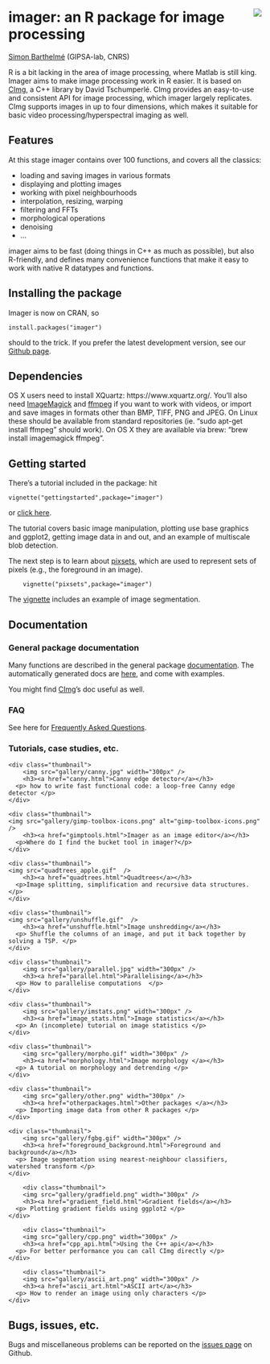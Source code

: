 <!-- --- -->
<!-- title: "imager: an R package for image processing" -->
<!-- --- -->

<div id="header">
<p><img src="warped_parrots_small.png" style="float: right; margin-left: 20px;" /></p>
<h1 class="title">imager: an R package for image processing</h1>

</div>


[Simon Barthelmé](http://sites.google.com/site/simonbarthelme) (GIPSA-lab, CNRS) 

<!-- <img src="warped_parrots_small.png" style="float: right; margin-left: 20px;" /> -->


R is a bit lacking in the area of image processing, where Matlab is still king. Imager aims to make image processing work in R easier. It is based on [CImg](http://cimg.sourceforge.net/), a C++ library by David Tschumperlé. CImg provides an easy-to-use and consistent API for image processing, which imager largely replicates. CImg supports images in up to four dimensions, which makes it suitable for basic video processing/hyperspectral imaging as well. 

## Features

At this stage imager contains over 100 functions, and covers all the classics:

- loading and saving images in various formats
- displaying and plotting images
- working with pixel neighbourhoods 
- interpolation, resizing, warping
- filtering and FFTs
- morphological operations 
- denoising 
- ... 

imager aims to be fast (doing things in C++ as much as possible), but also R-friendly, and defines many convenience functions that make it easy to work with native R datatypes and functions. 

## Installing the package

Imager is now on CRAN, so

	install.packages("imager")

should to the trick. If you prefer the latest development version, see our [Github page](https://www.github.com/dahtah/imager). 

## Dependencies

OS X users need to install XQuartz: https://www.xquartz.org/. You'll also need [ImageMagick](http://www.imagemagick.org/script/binary-releases.php) and [ffmpeg](http://ffmpeg.org/download.html) if you want to work with videos, or import and save images in formats other than BMP, TIFF, PNG and JPEG. On Linux these should be available from standard repositories (ie. "sudo apt-get install ffmpeg" should work). On OS X they are available via brew: "brew install imagemagick ffmpeg". 

## Getting started 

There's a tutorial included in the package:  hit

	vignette("gettingstarted",package="imager")

or [click here](https://cran.r-project.org/web/packages/imager/vignettes/gettingstarted.html).

The tutorial covers basic image manipulation, plotting use base graphics and ggplot2, getting image data in and out, and an example of multiscale blob detection.

The next step is to learn about [pixsets](https://cran.r-project.org/web/packages/imager/vignettes/pixsets.html), which are used to represent sets of pixels (e.g., the foreground in an image).

		vignette("pixsets",package="imager")

The [vignette](https://cran.r-project.org/web/packages/imager/vignettes/pixsets.html) includes an example of image segmentation. 


## Documentation

### General package documentation 

Many functions are described in the general package [documentation](imager.html). The automatically generated docs are [here](https://cran.r-project.org/web/packages/imager/imager.pdf), and come with examples. 

You might find [CImg](http://cimg.eu/)'s doc useful as well.

### FAQ

See here for [Frequently Asked Questions](FAQ.html). 

### Tutorials, case studies, etc. 

<!--html_preserve-->
<div class="row">

<div class = "col-sm-6 col-md-3">

    <div class="thumbnail">
		<img src="gallery/canny.jpg" width="300px" />
        <h3><a href="canny.html">Canny edge detector</a></h3>
      <p> how to write fast functional code: a loop-free Canny edge detector </p>
    </div>
</div>

<div class = "col-sm-6 col-md-3">

  	<div class="thumbnail">
	<img src="gallery/gimp-toolbox-icons.png" alt="gimp-toolbox-icons.png" />
        <h3><a href="gimptools.html">Imager as an image editor</a></h3>
      <p>Where do I find the bucket tool in imager?</p>
    </div>
</div>

<div class = "col-sm-6 col-md-3">

  	<div class="thumbnail">
	<img src="quadtrees_apple.gif"  />
        <h3><a href="quadtrees.html">Quadtrees</a></h3>
      <p>Image splitting, simplification and recursive data structures.</p>
    </div>
</div>


<div class = "col-sm-6 col-md-3">

  	<div class="thumbnail">
	<img src="gallery/unshuffle.gif"  />
        <h3><a href="unshuffle.html">Image unshredding</a></h3>
      <p> Shuffle the columns of an image, and put it back together by solving a TSP. </p>
    </div>
</div>

</div>
<div class="row">

<div class = "col-sm-6 col-md-3">

    <div class="thumbnail">
		<img src="gallery/parallel.jpg" width="300px" />
        <h3><a href="parallel.html">Parallelising</a></h3>
      <p> How to parallelise computations  </p>
    </div>
</div>
	

<div class = "col-sm-6 col-md-3">

    <div class="thumbnail">
		<img src="gallery/imstats.png" width="300px" />
        <h3><a href="image_stats.html">Image statistics</a></h3>
      <p> An (incomplete) tutorial on image statistics </p>
    </div>
</div>

<div class = "col-sm-6 col-md-3">

    <div class="thumbnail">
		<img src="gallery/morpho.gif" width="300px" />
        <h3><a href="morphology.html">Image morphology </a></h3>
      <p> A tutorial on morphology and detrending </p>
    </div>
</div>

<div class = "col-sm-6 col-md-3">
    <div class="thumbnail">
		<img src="gallery/other.png" width="300px" />
        <h3><a href="otherpackages.html">Other packages </a></h3>
      <p> Importing image data from other R packages </p>
    </div>
</div>

</div>

<div class="row">

<div class = "col-sm-6 col-md-3">

    <div class="thumbnail">
		<img src="gallery/fgbg.gif" width="300px" />
        <h3><a href="foreground_background.html">Foreground and background</a></h3>
      <p> Image segmentation using nearest-neighbour classifiers, watershed transform </p>
    </div>

</div>

<div class = "col-sm-6 col-md-3">
	    <div class="thumbnail">
		<img src="gallery/gradfield.png" width="300px" />
        <h3><a href="gradient_field.html">Gradient fields</a></h3>
      <p> Plotting gradient fields using ggplot2 </p>
    </div>

</div>

<div class = "col-sm-6 col-md-3">
	    <div class="thumbnail">
		<img src="gallery/cpp.png" width="300px" />
        <h3><a href="cpp_api.html">Using the C++ api</a></h3>
      <p> For better performance you can call CImg directly </p>
    </div>

</div>

<div class = "col-sm-6 col-md-3">
	    <div class="thumbnail">
		<img src="gallery/ascii_art.png" width="300px" />
        <h3><a href="ascii_art.html">ASCII art</a></h3>
      <p> How to render an image using only characters </p>
    </div>

</div>


</div>
<!--/html_preserve-->



## Bugs, issues, etc.

Bugs and miscellaneous problems can be reported on the [issues page](https://github.com/dahtah/imager/issues) on Github. 
